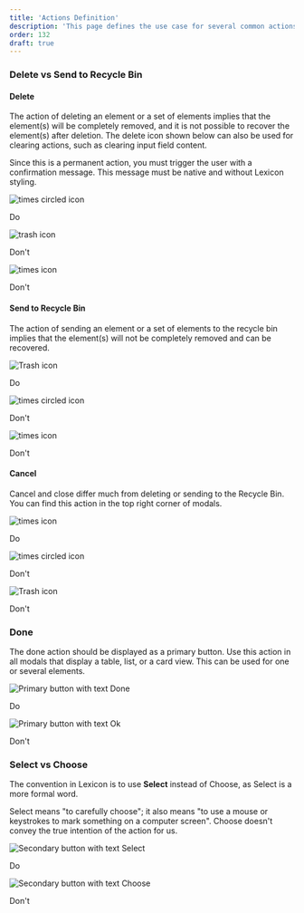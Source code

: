 ```yaml
---
title: 'Actions Definition'
description: 'This page defines the use case for several common actions.'
order: 132
draft: true
---
```



### Delete vs Send to Recycle Bin

#### Delete

The action of deleting an element or a set of elements implies that the element(s) will be completely removed, and it is not possible to recover the element(s) after deletion. The delete icon shown below can also be used for clearing actions, such as clearing input field content.

Since this is a permanent action, you must trigger the user with a confirmation message. This message must be native and without Lexicon styling.

<Grid variant='smallCards' >
	<Box>
		<div class="image-container">
			<img src="/images/lexicon/Delete.jpg" alt="times circled icon" />
		</div>
		<p class="do">Do</p>
	</Box>
	<Box>
		<div class="image-container">
			<img src="/images/lexicon/Trash.jpg" alt="trash icon" />
		</div>
		<p class="dont">Don't</p>
	</Box>
	<Box>
		<div class="image-container">
			<img src="/images/lexicon/Cancel.png" alt="times icon" />
		</div>
		<p class="dont">Don't</p>
	</Box>
</Grid>

#### Send to Recycle Bin

The action of sending an element or a set of elements to the recycle bin implies that the element(s) will not be completely removed and can be recovered.

<Grid variant='smallCards' >
	<Box>
		<div class="image-container">
			<img src="/images/lexicon/Trash.jpg" alt="Trash icon" />
		</div>
		<p class="do">Do</p>
	</Box>
	<Box>
		<div class="image-container">
			<img src="/images/lexicon/Delete.jpg" alt="times circled icon" />
		</div>
		<p class="dont">Don't</p>
	</Box>
	<Box>
		<div class="image-container">
			<img src="/images/lexicon/Cancel.png" alt="times icon" />
		</div>
		<p class="dont">Don't</p>
	</Box>
</Grid>

#### Cancel

Cancel and close differ much from deleting or sending to the Recycle Bin. You can find this action in the top right corner of modals.

<Grid variant='smallCards' >
	<Box>
		<div class="image-container">
			<img src="/images/lexicon/Cancel.png" alt="times icon" />
		</div>
		<p class="do">Do</p>
	</Box>
	<Box>
		<div class="image-container">
			<img src="/images/lexicon/Delete.jpg" alt="times circled icon" />
		</div>
		<p class="dont">Don't</p>
	</Box>
	<Box>
		<div class="image-container">
			<img src="/images/lexicon/Trash.jpg" alt="Trash icon" />
		</div>
		<p class="dont">Don't</p>
	</Box>
</Grid>

### Done

The done action should be displayed as a primary button. Use this action in all modals that display a table, list, or a card view. This can be used for one or several elements.

<Grid variant='smallCards' >
	<Box>
		<div class="image-container">
			<img
				src="/images/lexicon/FormButtonPrimaryTextDo.jpg"
				alt="Primary button with text Done"
			/>
		</div>
		<p class="do">Do</p>
	</Box>
	<Box>
		<div class="image-container">
			<img
				src="/images/lexicon/FormButtonPrimaryTextDont.jpg"
				alt="Primary button with text Ok"
			/>
		</div>
		<p class="dont">Don't</p>
	</Box>
</Grid>

### Select vs Choose

The convention in Lexicon is to use **Select** instead of Choose, as Select is a more formal word.

Select means "to carefully choose"; it also means "to use a mouse or keystrokes to mark something on a computer screen". Choose doesn't convey the true intention of the action for us.

<Grid variant='smallCards' >
	<Box>
		<div class="image-container">
			<img
				src="/images/lexicon/ActionsSelectDo.jpg"
				alt="Secondary button with text Select"
			/>
		</div>
		<p class="do">Do</p>
	</Box>
	<Box>
		<div class="image-container">
			<img
				src="/images/lexicon/ActionsSelectDont.png"
				alt="Secondary button with text Choose"
			/>
		</div>
		<p class="dont">Don't</p>
	</Box>
</Grid>
